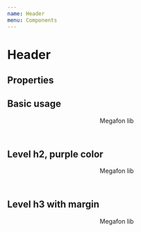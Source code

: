 ```yaml
---
name: Header
menu: Components
---
```



# Header

## Properties

<PropsTable of={Header} />

## Basic usage

<Playground>
    <Header color="green">
        Megafon lib
    </Header>
</Playground>

## Level h2, purple color

<Playground>
    <Header color="purple" as="h2">
        Megafon lib
    </Header>
</Playground>

## Level h3 with margin

<Playground>
    <Header as="h3" margin>
        Megafon lib
    </Header>
</Playground>
